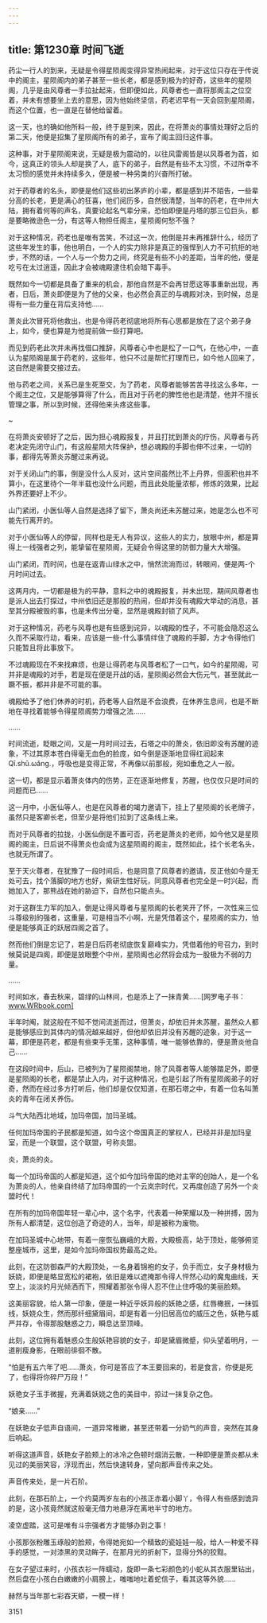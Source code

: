 ```yaml
---
---
---
```

title: 第1230章 时间飞逝
---



药尘一行人的到来，无疑是令得星陨阁变得异常热闹起来，对于这位只存在于传说中的阁主，星陨阁内的弟子甚至一些长老，都是感到极为的好奇，这些年的星陨阁，几乎是由风尊者一手拉扯起来，但即便如此，风尊者也一直将那阁主之位空着，并未有想要坐上去的意思，因为他始终坚信，药老迟早有一天会回到星陨阁，而这个位置，也一直是在替他给留着。

这一天，也的确如他所料一般，终于是到来，因此，在将萧炎的事情处理好之后的第二天，他便是招集了星陨阁所有的弟子，宣布了阁主回归这件事。

这种事，对于星陨阁来说，无疑是极为震动的，以往风雷阁皆是以风尊者为首，如今，这真正的领头人却是换了人，底下的弟子，自然是有些不太习惯，不过所幸不太习惯的感觉并未持续多久，便是被一种另类的兴奋所打破。

对于药尊者的名头，即便是他们这些初出茅庐的小辈，都是感到并不陌告，一些辈分高的长老，更是满心的狂喜，他们阅历多，自然很清楚，当年的药老，在中州大陆，拥有着何等的声名，真要论起名气辈分来，恐怕即便是丹塔的那三位巨头，都是要略微逊色一分，有这等人物担任阁主，星陨阁何愁不强？

对于这种情况，药老也是唯有苦笑，不过这一次，他倒是并未再推辞什么，经历了这些年发生的事，他也明白，一个人的实力除非是真正的强悍到人力不可抗拒的地步，不然的话，一个人与一个势力之间，终究是有些不小的差距，当年的他，便是吃亏在太过逍遥，因此才会被魂殿逮住机会暗下毒手。

既然如今一切都是具备了重来的机会，那他自然是不会再甘愿这等事重新出现，再者，日后，萧炎即便是为了他的父亲，也必然会真正的与魂殿对决，到时候，总是得有一些力量在背后支持他……

萧炎此次冒死将他救出，也是令得药老彻底地将所有心思都是放在了这个弟子身上，如今，便也算是为他提前做一些打算吧。

而见到药老此次并未再找借口推辞，风尊者心中也是松了一口气，在他心中，一直认为星陨阁是属于药老的，这些年，他只不过是帮忙打理而已，如今他人回来了，这自然是需要交接过去。

他与药老之间，关系已是生死至交，为了药老，风尊者能够苦苦寻找这么多年，一个阁主之位，又是能够算得了什么，而且对于药老的脾性他也是清楚，他并不擅长管理之事，所以到时候，还得他来头疼这些事。

~

在将萧炎安顿好了之后，因为担心魂殿报复，并且打扰到萧炎的疗伤，风尊者与药老决定先闭守山门，有这般星陨大阵保护，想必魂殿的手脚也伸不过来，一切的事，都得先等萧炎苏醒过来再说。

对于关闭山门的事，倒是没什么人反对，这片空间虽然比不上丹界，但面积也并不算小，在这里待个一年半载也没什么问题，而且此处能量浓郁，修炼的效果，比起外界还要好上不少。

山门紧闭，小医仙等人自然是选择了留下，萧炎尚还未苏醒过来，她是怎么也不可能先行离开的。

对于小医仙等人的停留，同样也是无人有异议，这些人的实力，放眼中州，都是算得上一线强者之列，能挚留在星陨阁，无疑会令得这里的防御力量大大增强。

山门紧闭，而时间，也是在返青山绿水之中，悄然流淌而过，转眼间，便是两-个月时间过去。

这两月内，一切都是极为的平静，意料之中的魂殿报复，并未出现，期间风尊者也是派人出去打探过，中州依旧还是那般的热闹，但却并没有魂殿大举动的消息，甚至其分殿被毁的事，也是未传出分毫，显然是魂殿封锁了风声。

对于这种情况，药老与风尊也是有些感到诧异，以魂殿的性子，不可能会隐忍这么久而不采取行动，看来，应该是一些-什么事情绊住了魂殿的手脚，方才令得他们只能暂且将此事放下。

不过魂殿现在不来找麻烦，也是让得药老与风尊者松了一口气，如今的星陨阁，可并非是魂殿的对手，若是现在便是开战的话，星陨阁必然会大伤元气，甚至就此一蹶不振，都并非是不可能的事。

魂殿给予了他们休养的时机，药老等人自然是不会浪费，在休养生息间，也是不断地在寻找着能够令得星陨阁势力增强之法……

……

时间流逝，眨眼之间，又是一月时间过去，石塔之中的萧炎，依旧即没有苏醒的迹象，不过其原本苍白得毫无血色的脸庞，如今倒是逐渐地显得红润起来Qī.shū.ωǎng.，呼吸也是变得正常，不再像以前那般，宛如垂危之人一般。

这一切，都是显示着萧炎体内的伤势，正在逐渐地修复，苏醒，也仅仅只是时间的问题而已……

这一月中，小医仙等人，也是在风尊者的竭力邀请下，挂上了星陨阁的长老牌子，虽然只是客卿长老，但至少是将他们拉到了这条线上来。

而对于风尊者的拉拢，小医仙倒是不置可否，药老是萧炎的老师，如今他又是星陨阁的阁主，日后说不得萧炎也会成为这星陨阁的阁主，既然如此，挂个长老名头，也就无所谓了。

至于天火尊者，在犹豫了一段时间后，也是同意了风尊者的邀请，反正他如今是无处可去，找个落脚的地方也好，紫研生性好玩，同意风尊者也完全是一时兴起，而她加入了，那熊战在她的胁迫下，自然也只能点头。

对于这群生力军的加入，倒是让得风尊者与星陨阁的长老笑开了怀，一次性来三位斗尊级别的强者，这重量，可是相当不小啊，光是凭借着这个，星陨阁的实力，怕便是能够真正的跃居四阁之首了。

然而他们倒是忘记了，若是日后药老彻底恢复巅峰实力，凭借着他的号召力，到时候莫说是四阁，即便是放眼整个中州，星陨阁也必然将会成为一股极为不弱的力量。

……

时间如水，春去秋来，碧绿的山林间，也是添上了一抹青黄……[网罗电子书：www.WRbook.com]

半年时阄，就这般在不知不觉间流逝而过，但萧炎，却依旧并未苏醒，虽然众人都是能够感应到其体内的情况越来越好，但他却依旧并没有苏醒的迹象，对于这一幕，即便是药老，都是有些束手无策，这种事情，唯一能够依靠的，便是萧炎他自己……

在这段时间中，后山，已被列为了星陨阁禁地，除了风尊者等人能够踏足外，即便是星陨阁的长老，都是禁止入内，对于这种情况，也是引起了所有星陨阁弟子的好奇，然而在经过多方打听后，他们却是仅仅知道，在那石塔之中，有着一位名叫萧炎的青年在闭关养伤。

斗气大陆西北地域，加玛帝国，加玛圣城。

任何加玛帝国的子民都是知道，如今这个帝国真正的掌权人，已经并非是加玛皇室，而是一个联盟，这个联盟，号称炎盟。

炎，萧炎的炎。

每一个加玛帝国的人都是知道，这个如今加玛帝国的绝对主宰的创始人，是一个名为萧炎的人，他亲自终结了加玛帝国的一个云岚宗时代，又再度创造了另外一个炎盟时代！

在所有的加玛帝国年轻一辈心中，这个名字，代表着一种荣耀以及一种拼搏，因为所有人都清楚，这位创造了奇迹的人，当年，却是被称为废物。

在加玛圣城中心地带，有着一座恢弘巍峨的大殿，大殿极高，站于顶处，能够俯览整座城市，这里，是如今加玛帝国权势最高之处。

此刻，在这防御森严的大殿顶处，一名身着锦袍的女子，负手而立，女子身材极为妖娆，即便是略显宽松的裙袍，依旧是难以遮掩那令得人怦然心动的魔鬼曲线，天空上，淡淡的月光倾洒而下，照耀着那张令得人忍不住止住呼吸的美丽脸颊。

这美丽容貌，给人第一印象，便是一种近乎妖异般的妖艳之感，红唇橄抿，一抹弧线，妖娆众生，然而那纤细黛眉间，却是有着一分旧居高位的威压之色，妖艳与威严并存，令得那股魅惑之力，瞬息达至顶峰。

此刻，这位拥有着魅惑众生般妖艳容貌的女子，却是黛眉微蹙，仰头望着明月，一道削瘦身影，在眼前徘徊不散。

“怕是有五六年了吧……萧炎，你可是答应了本王要回来的，若是食言，你便是死了，也得将你碎尸万段！”

妖艳女子玉手微握，充满着妖娆之色的美目中，掠过一抹复杂之色。

“娘亲……”

在妖艳女子低声自语间，一道异常稚嫩，甚至还带着一分奶气的声音，突然在其身后响起。

听得这道声音，妖艳女子脸颊上的冰冷之色顿时烟消云散，一种即便是萧炎都从未见过的美丽笑容，浮现而出，然后快速转身，望向那声音传来之处。

声音传来处，是一片石阶。

此刻，在那石阶上，一个约莫两岁左右的小孩正赤着小脚丫，令得人有些感到诡异的是，这小孩竟然就这般毫无借力地悬浮在离地半寸的地方。

凌空虚踏，这可是唯有斗宗强者方才能够办到之事！

小孩那张粉雕玉琢般的脸颊，令得她宛如一个精致的瓷娃娃一般，给人一种爱不释手的感觉，一对漆黑的灵动眸子，在那月光的折射下，显得分外的狡黠。

在女子望过来时，小孩衣衫一阵蠕动，旋即一条七彩颜色的小蛇从其衣服里钻出，然后盘在小孩白白嫩嫩的小肩膀上，嗤嗤地吐着蛇信子，看其这等外貌……

赫然与当年那七彩吞天蟒，一模一样！





3151